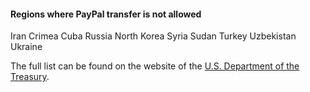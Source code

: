 <Cut title="Only certain countries">

#### Regions where PayPal transfer is not allowed

Iran
Crimea
Cuba
Russia
North Korea
Syria
Sudan
Turkey
Uzbekistan
Ukraine

The full list can be found on the website of the [U.S. Department of the Treasury](https://www.treasury.gov/resource-center/sanctions/Programs/Pages/Programs.aspx).

</Cut>